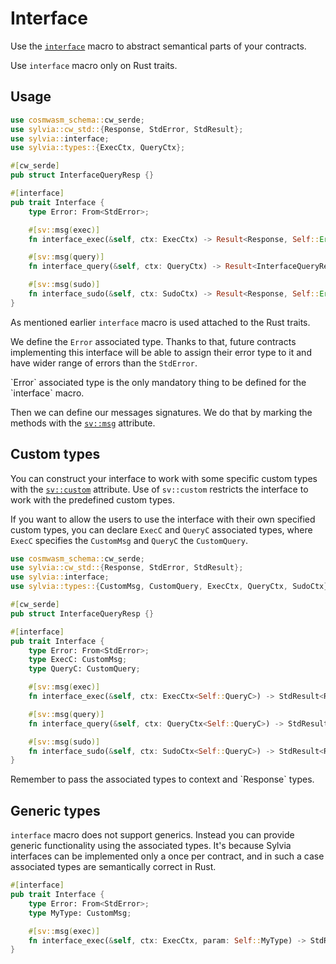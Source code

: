 
# Interface

Use the [`interface`](https://docs.rs/sylvia/latest/sylvia/attr.interface.html)
macro to abstract semantical parts of your contracts.

<Callout>Use `interface` macro only on Rust traits.</Callout>

## Usage

```rust
use cosmwasm_schema::cw_serde;
use sylvia::cw_std::{Response, StdError, StdResult};
use sylvia::interface;
use sylvia::types::{ExecCtx, QueryCtx};

#[cw_serde]
pub struct InterfaceQueryResp {}

#[interface]
pub trait Interface {
    type Error: From<StdError>;

    #[sv::msg(exec)]
    fn interface_exec(&self, ctx: ExecCtx) -> Result<Response, Self::Error>;

    #[sv::msg(query)]
    fn interface_query(&self, ctx: QueryCtx) -> Result<InterfaceQueryResp, Self::Error>;

    #[sv::msg(sudo)]
    fn interface_sudo(&self, ctx: SudoCtx) -> Result<Response, Self::Error>;
}
```

As mentioned earlier `interface` macro is used attached to the Rust traits.

We define the `Error` associated type. Thanks to that, future contracts
implementing this interface will be able to assign their error type to it and
have wider range of errors than the `StdError`.

<Callout>
  `Error` associated type is the only mandatory thing to be defined for the
  `interface` macro.
</Callout>

Then we can define our messages signatures. We do that by marking the methods
with the [`sv::msg`](https://cosmwasm-docs.vercel.app/sylvia/attributes/msg)
attribute.

## Custom types

You can construct your interface to work with some specific custom types with
the [`sv::custom`](https://cosmwasm-docs.vercel.app/sylvia/attributes/custom)
attribute. Use of `sv::custom` restricts the interface to work with the
predefined custom types.

If you want to allow the users to use the interface with their own specified
custom types, you can declare `ExecC` and `QueryC` associated types, where
`ExecC` specifies the `CustomMsg` and `QueryC` the `CustomQuery`.

```rust
use cosmwasm_schema::cw_serde;
use sylvia::cw_std::{Response, StdError, StdResult};
use sylvia::interface;
use sylvia::types::{CustomMsg, CustomQuery, ExecCtx, QueryCtx, SudoCtx};

#[cw_serde]
pub struct InterfaceQueryResp {}

#[interface]
pub trait Interface {
    type Error: From<StdError>;
    type ExecC: CustomMsg;
    type QueryC: CustomQuery;

    #[sv::msg(exec)]
    fn interface_exec(&self, ctx: ExecCtx<Self::QueryC>) -> StdResult<Response<Self::ExecC>>;

    #[sv::msg(query)]
    fn interface_query(&self, ctx: QueryCtx<Self::QueryC>) -> StdResult<InterfaceQueryResp>;

    #[sv::msg(sudo)]
    fn interface_sudo(&self, ctx: SudoCtx<Self::QueryC>) -> StdResult<Response<Self::ExecC>>;
}
```

<Callout>
  Remember to pass the associated types to context and `Response` types.
</Callout>

## Generic types

`interface` macro does not support generics. Instead you can provide generic
functionality using the associated types. It's because Sylvia interfaces can be
implemented only a once per contract, and in such a case associated types are
semantically correct in Rust.

```rust
#[interface]
pub trait Interface {
    type Error: From<StdError>;
    type MyType: CustomMsg;

    #[sv::msg(exec)]
    fn interface_exec(&self, ctx: ExecCtx, param: Self::MyType) -> StdResult<Response>;
}
```
